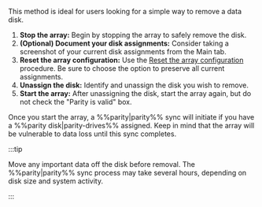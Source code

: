 This method is ideal for users looking for a simple way to remove a data disk.

1. **Stop the array:** Begin by stopping the array to safely remove the disk.
2. **(Optional) Document your disk assignments:** Consider taking a screenshot of your current disk assignments from the Main tab.
3. **Reset the array configuration:** Use the [Reset the array configuration](#reset-the-array-configuration) procedure. Be sure to choose the option to preserve all current assignments.
4. **Unassign the disk:** Identify and unassign the disk you wish to remove.
5. **Start the array:** After unassigning the disk, start the array again, but do not check the "Parity is valid" box.

Once you start the array, a %%parity|parity%% sync will initiate if you have a %%parity disk|parity-drives%% assigned. Keep in mind that the array will be vulnerable to data loss until this sync completes.

:::tip

Move any important data off the disk before removal. The %%parity|parity%% sync process may take several hours, depending on disk size and system activity.

:::
